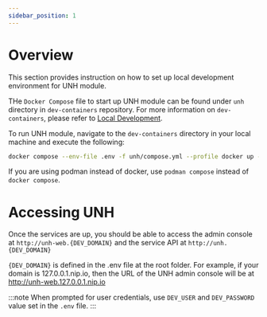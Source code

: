 ```yaml
---
sidebar_position: 1
---
```


# Overview

This section provides instruction on how to set up local development environment for UNH module.

THe `Docker Compose` file to start up UNH module can be found under `unh` directory in `dev-containers`
repository. For more information on `dev-containers`, please refer to
[Local Development](../../get-started/local-development.mdx).

To run UNH module, navigate to the `dev-containers` directory in your local machine and execute the
following:

```bash
docker compose --env-file .env -f unh/compose.yml --profile docker up -d
```

If you are using podman instead of docker, use `podman compose` instead of `docker compose`.

# Accessing UNH

Once the services are up, you should be able to access the admin console at `http://unh-web.{DEV_DOMAIN}` and the
service API at `http://unh.{DEV_DOMAIN}`

`{DEV_DOMAIN}` is defined in the .env file at the root folder. For example, if your domain is 127.0.0.1.nip.io, then the
URL of the UNH admin console will be at http://unh-web.127.0.0.1.nip.io

:::note
When prompted for user credentials, use `DEV_USER` and `DEV_PASSWORD` value set in the `.env` file.
:::
